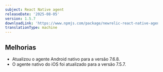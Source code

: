 ```yaml
---
subject: React Native agent
releaseDate: '2025-08-05'
version: 1.5.7
downloadLink: 'https://www.npmjs.com/package/newrelic-react-native-agent/v/1.5.7'
translationType: machine
---
```


## Melhorias

* Atualizou o agente Android nativo para a versão 7.6.8.
* O agente nativo do iOS foi atualizado para a versão 7.5.7.